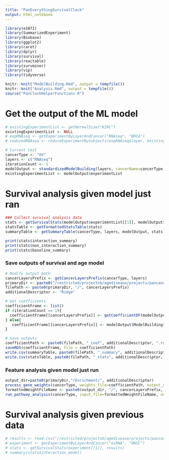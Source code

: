 ```yaml
---
title: "PanEverythingSurvivalClock"
output: html_notebook
---
```


```r
library(e1071) 
library(SummarizedExperiment)
library(Biobase)
library(ggplot2)
library(caret)
library(dplyr)
library(survival)
library(reactable)
library(survminer)
library(vip)
library(tidyverse)

knitr::knit("ModelBuilding.Rmd", output = tempfile())
knitr::knit("Analysis.Rmd", output = tempfile())
source("PanClockHelperFunctions.R")
```

# Get the output of the ML model
```r
# existingExperimentList <- getNormalSize("KIRC")
existingExperimentList <- NULL
# expRNAseq <- getExperimentByLayerAndCancer("RNAseq", "BRCA")
# reducedRNAseq <- reduceExperimentBySubjects(expRNAseq$layer, existingExperimentList$RNAseq_Normal)

# Current test
cancerType <- "OV"
layers <- c("RNAseq")
iterationCount <- 1
modelOutput <- standardizedModelBuilding(layers, cancerName=cancerType, methodNames=c("ridge"), splitSize=1, seed=43, existingExperimentsList=existingExperimentList, iterationCount=iterationCount, applyBiasCorrection=FALSE, combiningNormal=FALSE, scaleByNormal=FALSE)
existingExperimentList <- modelOutput$experimentList
```

# Survival analysis given model just ran
```r
### Collect survival analysis data
stats <- getSurvivalStats(modelOutput$experimentList[[1]], modelOutput$ModelBuilding$predicted, applyBiasCorrection=FALSE, covariates_to_include=c("race"))
statsTable <- getFormattedStatsTable(stats)
summaryTable <- getSummaryTable(cancerType, layers, modelOutput, stats)

print(stats$interaction_summary)
print(stats$non_interaction_summary)
print(stats$baseline_summary)
```

### Save outputs of survival and age model
```r
# Modify output path
cancerLayersPrefix <- getCancerLayersPrefix(cancerType, layers)
primaryDir <- paste0("/restricted/projectnb/agedisease/projects/pancancer_aging_clocks/results/CoefficientFrames/", cancerType)
filePath <- paste0(primaryDir, "/", cancerLayersPrefix)
additionalDescriptor <- "Ridge"

# Get coefficients
coefficientFrame <- list()
if (iterationCount == 1){
  coefficientFrame[[cancerLayersPrefix]] <- getCoefficientDF(modelOutput$ModelBuilding$model$finalModel)
} else{
   coefficientFrame[[cancerLayersPrefix]] <- modelOutput$ModelBuilding$combinedWeights
}

# Save outputs
coefficientPath <- paste0(filePath, "_coef", additionalDescriptor, ".rds")
saveRDS(coefficientFrame, file = coefficientPath)
write.csv(summaryTable, paste0(filePath, "_summary", additionalDescriptor, ".csv"), row.names = FALSE)
write.csv(statsTable, paste0(filePath, "_stats", additionalDescriptor, ".csv"), row.names = TRUE)
```

### Feature analysis given model just run
```r
output_dir=paste0(primaryDir,"/Enrichment/", additionalDescriptor)
process_gene_weights(cancerType, weights_file=coefficientPath, output_dir=output_dir)
formattedWeightFileName <- paste0(output_dir, "/", cancerLayersPrefix, "_weights_named.csv") 
run_pathway_analysis(cancerType, input_file=formattedWeightFileName, output_dir=output_dir)
```

# Survival analysis given previous data
```r
# results <- read.csv("/restricted/projectnb/agedisease/projects/pancancer_aging_clocks/results/ElasticNet_HNSC_HPV_Negative/ElasticNetRNAseqCompleteSet.csv")
# experiment <- getExperimentByLayerAndCancer("miRNA", "HNSC")
# stats <- getSurvivalStats(experiment[[1]], results)
# summary(stats$interaction_model)
```
